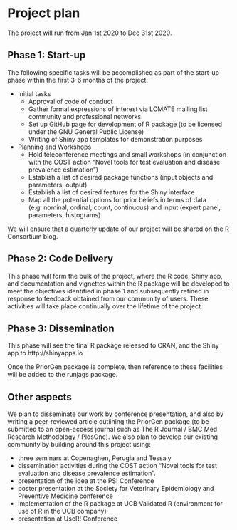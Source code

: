 # Project plan

The project will run from Jan 1st 2020 to Dec 31st 2020.

## Phase 1:  Start-up

The following specific tasks will be accomplished as part of the start-up phase within the first 3-6 months of the project:

* Initial tasks
  + Approval of code of conduct
  + Gather formal expressions of interest via LCMATE mailing list community and professional networks
  + Set up GitHub page for development of R package (to be licensed under the GNU General Public License)
  + Writing of Shiny app templates for demonstration purposes

* Planning and Workshops
  + Hold teleconference meetings and small workshops (in conjunction with the COST action "Novel tools for test evaluation and disease prevalence estimation")
  + Establish a list of desired package functions (input objects and parameters, output)
  + Establish a list of desired features for the Shiny interface
  + Map all the potential options for prior beliefs in terms of data (e.g. nominal, ordinal, count, continuous) and input (expert panel, parameters, histograms)

We will ensure that a quarterly update of our project will be shared on the R Consortium blog.

## Phase 2:  Code Delivery

This phase will form the bulk of the project, where the R code, Shiny app, and documentation and vignettes within the R package will be developed to meet the objectives identified in phase 1 and subsequently refined in response to feedback obtained from our community of users.  These activities will take place continually over the lifetime of the project.  

## Phase 3:  Dissemination

This phase will see the final R package released to CRAN, and the Shiny app to http://shinyapps.io  

Once the PriorGen package is complete, then reference to these facilities will be added to the runjags package.

## Other aspects

We plan to disseminate our work by conference presentation, and also by writing a peer-reviewed article outlining the PriorGen package (to be submitted to an open-access journal such as The R Journal / BMC Med Research Methodology / PlosOne).  We also plan to develop our existing community by building around this project using:

* three seminars at Copenaghen, Perugia and Tessaly
* dissemination activities during the COST action "Novel tools for test evaluation and disease prevalence estimation".
* presentation of the idea at the PSI Conference
* poster presentation at the Society for Veterinary Epidemiology and Preventive Medicine conference
* implementation of the R package at UCB Validated R (environment for use of R in the UCB company)
* presentation at UseR! Conference
